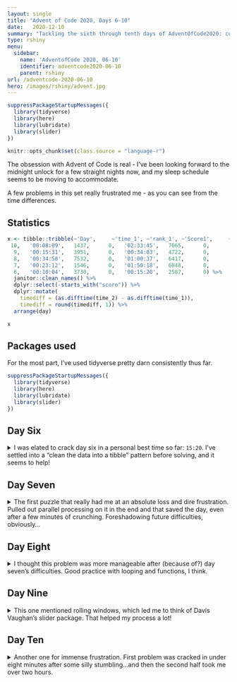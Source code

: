 ```yaml
---
layout: single
title: "Advent of Code 2020, Days 6-10"
date:   2020-12-10
summary: "Tackling the sixth through tenth days of AdventOfCode2020: custom customs, handy haversacks, handheld halting,  encoding error, and adapter array!"
type: rshiny
menu:
  sidebar:
    name: 'AdventofCode 2020, 06-10'
    identifier: adventcode2020-06-10
    parent: rshiny
url: /adventcode-2020-06-10
hero: /images/rshiny/advent.jpg
---
```

```r
suppressPackageStartupMessages({
  library(tidyverse)
  library(here)
  library(lubridate)
  library(slider)
})

knitr::opts_chunk$set(class.source = "language-r")
```

The obsession with Advent of Code is real - I've been looking forward to the midnight unlock for a few straight nights now, and my sleep schedule seems to be moving to accommodate. 

A few problems in this set really frustrated me - as you can see from the time differences.

## Statistics

```r

x <- tibble::tribble(~'Day',     ~'time_1', ~'rank_1', ~'Score1',     ~'time_2', ~'rank_2', ~'Score2',
 10,   '00:08:09',   1437,      0,   '02:33:45',   7065,      0,
  9,   '00:15:31',   3951,      0,   '00:34:03',   4722,      0,
  8,   '00:34:58',   7532,      0,   '01:00:37',   6417,      0,
  7,   '00:23:12',   1546,      0,   '01:50:18',   6048,      0,
  6,   '00:10:04',   3730,      0,   '00:15:20',   2587,      0) %>% 
  janitor::clean_names() %>% 
  dplyr::select(-starts_with("score")) %>% 
  dplyr::mutate(
    timediff = (as.difftime(time_2) - as.difftime(time_1)),
    timediff = round(timediff, 1)) %>% 
  arrange(day)

x
```
## Packages used

For the most part, I've used tidyverse pretty darn consistently thus far. 

```r
suppressPackageStartupMessages({
  library(tidyverse)
  library(here)
  library(lubridate)
  library(slider)
})
```

## Day Six

<details>
<summary> I was elated to crack day six in a personal best time so far: `15:20`. I've settled into a "clean the data into a tibble" pattern before solving, and it seems to help! </summary>

> The form asks a series of 26 yes-or-no questions marked a through z. All you need to do is identify the questions for which anyone in your group answers "yes". Since your group is just you, this doesn't take very long.
>
>However, the person sitting next to you seems to be experiencing a language barrier and asks if you can help. For each of the people in their group, you write down the questions for which they answer "yes", one per line. For example:
>
> - abcx
> - abcy
>- abcz
>
>In this group, there are 6 questions to which anyone answered "yes": a, b, c, x, y, and z. (Duplicate answers to the same question don't count extra; each question counts at most once.)

--- Data ---
```r
input_06 <- read_lines("https://github.com/tanho63/advent_of_code/raw/master/2020/day-06.txt")
```

--- Cleaning ---
```r
df_surveys <- tibble(data = input_06) %>% 
  mutate(group_id = ifelse(data == "",1,0),
         group_id = cumsum(group_id) + 1) %>% 
  filter(data!="") %>% 
  mutate(passenger_id = row_number(),
         data = str_split(data,"")) %>% 
  unnest_longer(data)
```
```r
df_surveys <- structure(list(data = c("t", "r", "r", "t", "t", "r"), group_id = c(1, 
1, 1, 1, 1, 1), passenger_id = c(1L, 1L, 2L, 2L, 3L, 3L)), row.names = c(NA, 
-6L), class = c("tbl_df", "tbl", "data.frame"))
```
```r
head(df_surveys)
```

--- Problem 1 ---
For each group, count the number of questions to which anyone answered "yes". What is the sum of those counts?

```r
p1 <- df_surveys %>% 
  group_by(group_id) %>% 
  summarise(count = length(unique(data))) %>% 
  summarise(sum(count))
```
```r
p1 <- structure(list(`sum(count)` = 6310L), row.names = c(NA, -1L), class = c("tbl_df", 
"tbl", "data.frame"))
```
```r
p1
```

--- Problem 2 ---

Now count only where everyone in the group answered ALL the same questions.

```r
p2 <- df_surveys %>% 
  group_by(group_id) %>%
  add_count(data,name = "answer_count") %>% 
  mutate(group_count = length(unique(passenger_id))) %>% 
  ungroup() %>% 
  filter(answer_count == group_count) %>% 
  group_by(group_id) %>% 
  summarise(count = length(unique(data))) %>% 
  summarise(sum(count))
```
```r
p2 <- 3193
```
```r
p2
```

New time PB of fifteen minutes is pretty satisfying!

</details>

## Day Seven

<details>
<summary> The first puzzle that really had me at an absolute loss and dire frustration. Pulled out parallel processing on it in the end and that saved the day, even after a few minutes of crunching. Foreshadowing future difficulties, obviously... </summary>


--- Data ---
```r
input_07 <- read_lines("https://github.com/tanho63/advent_of_code/raw/master/2020/day-07.txt")
```

--- Cleaning ---

```r
df_rules <- tibble(input = input_07) %>% 
  separate(input,into = c("name","rule"),sep = " bags contain ") %>% 
  mutate(rule = str_split(rule,"bags|bag")) %>% 
  unnest_longer(rule)  %>% 
  mutate(rule = str_remove(rule,","),
         rule = str_remove(rule,"\\."),
         rule = str_squish(rule)) %>% 
  filter(rule != "") %>% 
  mutate(rule_qty = parse_number(rule,na = "no other"),
         rule_colour = if_else(is.na(rule_qty), 
                               NA_character_,
                               str_remove(rule,as.character(rule_qty))),
         rule_colour = str_squish(rule_colour))
```
```r
df_rules <- structure(list(name = c("vibrant purple", "vibrant purple", "vibrant purple", 
"posh crimson", "posh crimson", "posh crimson"), rule = c("3 shiny lavender", 
"1 mirrored gray", "4 muted bronze", "4 drab plum", "5 dotted purple", 
"3 vibrant lavender"), rule_qty = c(3, 1, 4, 4, 5, 3), rule_colour = c("shiny lavender", 
"mirrored gray", "muted bronze", "drab plum", "dotted purple", 
"vibrant lavender")), row.names = c(NA, -6L), class = c("tbl_df", 
"tbl", "data.frame"))
```
```r
head(df_rules)
```

--- Problem 1 --- 

How many bag colours eventually contain one shiny gold bag?

```r

find_parents <- function(colour,df_rules){
  x <- df_rules %>% 
    filter(rule_colour == colour, rule_qty >= 1)
  
  map_dfr(x$name,find_parents,df_rules) %>% 
    bind_rows(x,.)
}

parents <- find_parents("shiny gold",df_rules)

unique(parents$name) %>% length()
```
```r
print(119)
```


--- Problem 2 --- 

> How many bags are inside your shiny gold bag?

The ultimate "I'm too tired for this shit" move is to pull out parallel processing on it. Cause ugh. This ended up taking a few minutes on my machine. 

```r
library(furrr) 

plan(multiprocess)

find_children <- function(colour,df_rules){
  
  x <- df_rules %>% 
    filter(name == colour,!is.na(rule_qty))
  
  if(nrow(x)==0) return(tibble())
  
  x <- x %>% 
    mutate(rule_colour = map2(rule_colour,rule_qty,rep_len)) %>% 
    unnest_longer(rule_colour)
  
  y <- future_map_dfr(x$rule_colour,find_children,df_rules)
  
  bind_rows(x,y)
}

children <- find_children("shiny gold",df_rules)
```
```r
children <- tibble(x = character(155802))
```
```r
nrow(children)
```

</details>

## Day Eight

<details>

<summary> I thought this problem was more manageable after (because of?) day seven's difficulties. Good practice with looping and functions, I think. </summary> 

> The boot code is represented as a text file with one instruction per line of text. Each instruction consists of an operation (acc, jmp, or nop) and an argument (a signed number like +4 or -20).
>
>  -  acc increases or decreases a single global value called the accumulator by the value given in the argument. For example, acc +7 would increase the accumulator by 7. The accumulator starts at 0. After an acc instruction, the instruction immediately below it is executed next.
>  -  jmp jumps to a new instruction relative to itself. The next instruction to execute is found using the argument as an offset from the jmp instruction; for example, jmp +2 would skip the next instruction, jmp +1 would continue to the instruction immediately below it, and jmp -20 would cause the instruction 20 lines above to be executed next.
>  -  nop stands for No OPeration - it does nothing. The instruction immediately below it is executed next.
>
>This is an infinite loop: with this sequence of jumps, the program will run forever. The moment the program tries to run any instruction a second time, you know it will never terminate.
>
>Immediately before the program would run an instruction a second time, the value in the accumulator is 5.
>
> Run your copy of the boot code. Immediately before any instruction is executed a second time, what value is in the accumulator?

--- Data ---

```r
input_08 <- read_lines("https://github.com/tanho63/advent_of_code/raw/master/2020/day-08.txt")
```

--- Cleaning ---

```r
df_codes <- tibble(x = input_08) %>% 
  separate(x,c("instruction","qty"),sep = " ", convert = TRUE) %>% 
  mutate(instruction_id = row_number(),
         next_instruction_id = case_when(instruction == "jmp" ~ instruction_id + qty,
                                         TRUE ~ instruction_id + 1L)) %>% 
  select(instruction_id,instruction,qty,next_instruction_id)
```
```r
df_codes <- structure(list(instruction_id = 1:6, instruction = c("acc", "acc", 
"acc", "jmp", "nop", "acc"), qty = c(17L, 37L, -13L, 173L, 100L, 
-7L), next_instruction_id = c(2L, 3L, 4L, 177L, 6L, 7L)), row.names = c(NA, 
-6L), class = c("tbl_df", "tbl", "data.frame"))
```
```r
head(df_codes)
```

--- Problem 1: ---

Immediately before any instruction is executed a second time, what value is in the accumulator?

```r
current_id <- 1
accumulator <- 0
error_switch <- FALSE
visited_codes <- tibble()

while(!error_switch){
  
  current_instruction <- df_codes %>% 
    filter(instruction_id == current_id)
  
  visited_codes <- bind_rows(visited_codes,current_instruction)
  
  if(current_instruction$instruction == "acc") accumulator <- accumulator + current_instruction$qty
  
  current_id <- current_instruction$next_instruction_id
  
  if(current_id %in% visited_codes$instruction_id) error_switch <- TRUE

}
```
```r
accumulator <- 1797
```
```r
accumulator
```

--- Problem 2: Fix the program ---

The program has a bug where one of jmp or nop are wrong and should be the other way around, which will let the program run all of the rows. If the program exits correctly, what is the accumulator total?

First, create function for the previous problem's accumulator.

```r
run_accumulator <- function(df_codes){
  
  current_id <- 1
  accumulator <- 0
  error_switch <- FALSE
  visited_codes <- tibble()
  
  while(!error_switch){
    
    current_instruction <- df_codes %>% 
      filter(instruction_id == current_id)
    
    visited_codes <- bind_rows(visited_codes,current_instruction)
    
    if(current_instruction$instruction == "acc") accumulator <- accumulator + current_instruction$qty
    
    current_id <- current_instruction$next_instruction_id
    
    if(current_id == 626) error_switch <- TRUE
    if(current_id %in% visited_codes$instruction_id) error_switch <- TRUE
  }

  status <- "FAIL"
  
  if(current_id == 626) status <- "SUCCESS"
  
  return( 
    list(
      status = status, 
      accumulator = accumulator, 
      next_id = current_id)
  )
}

test_accumulator <- run_accumulator(df_codes)
```
```r
test_accumulator <- structure(list(status = c("SUCCESS", "FAIL", "FAIL", "FAIL", 
"FAIL", "FAIL"), accumulator = c(1036, 1818, 1797, 1797, 1797, 
1797), next_id = c(626L, 448L, 606L, 606L, 606L, 606L)), row.names = c(NA, 
-6L), class = c("tbl_df", "tbl", "data.frame"))
```
```r
test_accumulator
```

Next, build function to switch jmp and nop, build list of dfs, run the accumulator on it and find the row with success.

```r
library(furrr)

plan(multisession)

jmpnop_switcher <- function(id,df_codes){
  
  df_codes$instruction[id] <- switch(df_codes$instruction[id],
                                     "jmp" = "nop",
                                     "nop" = "jmp")
  
  df_codes <- df_codes %>% 
    mutate(next_instruction_id = case_when(instruction == "jmp" ~ instruction_id + qty,
                                           TRUE ~ instruction_id + 1L))
  
  df_codes
}

jmpnop_list <- df_codes$instruction_id[df_codes$instruction %in% c("jmp","nop")]

df_codelist <- map(jmpnop_list,jmpnop_switcher,df_codes)

x <- future_map_dfr(df_codelist,run_accumulator)
```
```r
x <- structure(list(status = c("SUCCESS", "FAIL", "FAIL", "FAIL", 
"FAIL", "FAIL"), accumulator = c(1036, 1818, 1797, 1797, 1797, 
1797), next_id = c(626L, 448L, 606L, 606L, 606L, 606L)), row.names = c(NA, 
-6L), class = c("tbl_df", "tbl", "data.frame"))
```
```r
x %>% filter(status == "SUCCESS")
```

</details>

## Day Nine

<details>

<summary> This one mentioned rolling windows, which led me to think of Davis Vaughan's slider package. That helped my process a lot! </summary>


--- Description --- 

> XMAS starts by transmitting a preamble of 25 numbers. After that, each number you receive should be the sum of any two of the 25 immediately previous numbers. The two numbers will have different values, and there might be more than one such pair.
> 
> For example, suppose your preamble consists of the numbers 1 through 25 in a random order. To be valid, the next number must be the sum of two of those numbers. 
>
>The first step of attacking the weakness in the XMAS data is to find the first number in the list (after the preamble) which is not the sum of two of the 25 numbers before it. What is the first number that does not have this property?

--- Data ---
```r
input_09 <- read_lines("https://github.com/tanho63/advent_of_code/raw/master/2020/day-09.txt")
```

--- Cleaning ---

Offhand, I'm going to use Davis Vaughan's "slider" package to create the rolling windows for each row, and hopefully that helps tackle each problem. 

```r
library(slider)

df_cipher <- tibble(num = input_09) %>% 
  mutate_all(as.numeric) %>% 
  mutate(rolling = slide(num,~.x,.before = 24, .complete = TRUE) %>% lag()) %>% 
  slice(-(1:25))
```
```r
df_cipher <- structure(list(num = c(30, 11, 3, 33, 78, 4), rolling = list(
    c(17, 14, 2, 35, 39, 31, 5, 25, 1, 29, 40, 48, 9, 37, 21, 
    7, 41, 8, 15, 28, 47, 13, 16, 50, 45), c(14, 2, 35, 39, 31, 
    5, 25, 1, 29, 40, 48, 9, 37, 21, 7, 41, 8, 15, 28, 47, 13, 
    16, 50, 45, 30), c(2, 35, 39, 31, 5, 25, 1, 29, 40, 48, 9, 
    37, 21, 7, 41, 8, 15, 28, 47, 13, 16, 50, 45, 30, 11), c(35, 
    39, 31, 5, 25, 1, 29, 40, 48, 9, 37, 21, 7, 41, 8, 15, 28, 
    47, 13, 16, 50, 45, 30, 11, 3), c(39, 31, 5, 25, 1, 29, 40, 
    48, 9, 37, 21, 7, 41, 8, 15, 28, 47, 13, 16, 50, 45, 30, 
    11, 3, 33), c(31, 5, 25, 1, 29, 40, 48, 9, 37, 21, 7, 41, 
    8, 15, 28, 47, 13, 16, 50, 45, 30, 11, 3, 33, 78))), row.names = c(NA, 
-6L), class = c("tbl_df", "tbl", "data.frame"))
```
```r
head(df_cipher)
```

--- Problem 1 ---

> Find the first number which is not the sum of the two numbers before it.

```r
problem_1 <- df_cipher %>% 
  mutate(rolling_sum = map2_lgl(rolling,num, 
                       ~ crossing(x = .x, y = .x) %>% 
                          mutate(sum = x + y,
                                 flag = sum == .y) %>% 
                         summarise(flag = any(flag)) %>% 
                         pull(flag)))
```
```r
problem_1 <- structure(list(num = 10884537, rolling = list(c(6365336, 10576376, 
9788183, 10022967, 6830224, 7340534, 8068740, 7729774, 8062265, 
16097220, 8189810, 8288063, 13970570, 16282371, 9851242, 11670932, 
11219888, 11780248, 16275420, 11958448, 13089628, 13195560, 12624740, 
13705870, 16689294)), rolling_sum = FALSE), row.names = c(NA, 
-1L), class = c("tbl_df", "tbl", "data.frame"))
```
```r
problem_1 %>% 
  filter(!rolling_sum)

solution_1 <- problem_1 %>% 
  filter(!rolling_sum) %>% 
  pull(num)
```

--- Problem 2 --- 

> The final step in breaking the XMAS encryption relies on the invalid number you just found: you must find a contiguous set of at least two numbers in your list which sum to the invalid number from step 1.

Back to slider again, this time using a loop to iterate the size of the rolling window upward until the solution is found.

```r
problem_2 <- df_cipher %>% 
  filter(num < solution_1) %>%
  select(num)

success <- FALSE
size <- 1

while(!success){
  size <- size + 1
  
  test_solve <- problem_2 %>% 
    mutate(rolling_sum = slide_dbl(num,sum,.complete = TRUE,.before = size - 1),
           success = rolling_sum == solution_1)
  
  success <- any(test_solve$success,na.rm = TRUE)
}

cleanup_solution <- test_solve %>% 
  slice((which(test_solve$success)-size+1):which(test_solve$success))
```
```r
cleanup_solution <- structure(list(num = c(408514, 507208, 753282, 695857, 570543, 
444281, 626571, 592643, 500865, 693401, 599118, 661929, 814643, 
662453, 712303, 852795, 788131), rolling_sum = c(6419520, 6675531, 
7148649, 7429404, 7628429, 7753756, 7967090, 8216758, 8374124, 
8676795, 8899534, 9061257, 9507096, 9792646, 10107548, 10517218, 
10884537), success = c(FALSE, FALSE, FALSE, FALSE, FALSE, FALSE, 
FALSE, FALSE, FALSE, FALSE, FALSE, FALSE, FALSE, FALSE, FALSE, 
FALSE, TRUE)), row.names = c(NA, -17L), class = c("tbl_df", "tbl", 
"data.frame"))
```
```r
cleanup_solution

min(cleanup_solution$num) + max(cleanup_solution$num)
```

</details>

## Day Ten

<details>
<summary> Another one for immense frustration. First problem was cracked in under eight minutes after some silly stumbling...and then the second half took me over two hours. </summary>

--- Data ---
```r
input_10 <- read_lines("https://github.com/tanho63/advent_of_code/raw/master/2020/day-10.txt")
```

--- Cleaning ---
```r
df_adapters <- tibble(adapter = input_10) %>% 
  mutate(adapter = as.numeric(adapter)) %>% 
  add_row(adapter = max(.$adapter)+3) %>% 
  arrange(adapter) %>% 
  mutate(diff = adapter - lag(adapter,default = 0))
```
```r
df_adapters <- structure(list(adapter = c(1, 2, 3, 4, 7, 8), diff = c(1, 1, 
1, 1, 3, 1)), row.names = c(NA, -6L), class = c("tbl_df", "tbl", 
"data.frame"))
```
```r
head(df_adapters)
```

--- Problem 1 ---

> Find a chain that uses all of your adapters to connect the charging outlet to your device's built-in adapter and count the joltage differences between the charging outlet, the adapters, and your device. What is the number of 1-jolt differences multiplied by the number of 3-jolt differences?

```r
p1 <- df_adapters %>% 
  count(diff)
```
```r
p1 <- structure(list(diff = c(1, 3), n = c(73L, 31L)), row.names = c(NA, 
-2L), class = c("tbl_df", "tbl", "data.frame"))
```
```r
p1
prod(p1$n)
```

--- Problem 2 ---

> What is the total number of distinct ways you can arrange the adapters to connect the charging outlet to your device?

Back to the slider package here, I think.
```r
library(slider)
options(scipen = 999)
```

Creating a table of adapters with the end at the top, and then a list of ways you could use that plug (i.e. which plugs the current plug can fit into).

```r
p2 <- df_adapters %>%
  select(adapter) %>%
  add_row(adapter = 0) %>% 
  arrange(desc(adapter)) %>% 
  mutate(
    ways = slide(adapter,~.x,.before = 3,.after = -1),
    ways = map2(ways,adapter,~.x[.x-.y<=3]))
```
```r
p2 <- structure(list(adapter = c(166, 163, 162, 161, 160, 159), ways = list(
    numeric(0), 166, 163, c(163, 162), c(163, 162, 161), c(162, 
    161, 160))), row.names = c(NA, -6L), class = c("tbl_df", 
"tbl", "data.frame")) %>% 
  mutate(ways = map_chr(ways,paste,collapse = ", "))
```
```r
head(p2)
```


Beginning with the end in mind: 

- adapter 163 can plug into adapter 166 and that's it. 
- adapter 162 can plug into 163, and so inherits the number of ways that adapter 163 can plug into 166.
- adapter 161 can plug into either 163 or 162, and so inherits the sum of (ways adapter 163 can plug in + ways adapter 162 can plug in).
- adapter 160 can plug into any of 163,162,161, so inherits the sum of (ways adapter 163 + ways adapter 162 + ways adapter 161) etc

Tried cumulative sums and actual recursion for a while before deciding on an external lookup table that was superassigned into. 

```r
lookup_table <- numeric()
lookup_table[[max(df_adapters$adapter)]] <- 1 # seed lookup_table for 166 as 1 path

p2 <- p2 %>% slice(-1) # remove 166, ways you can plug 166 in is blank

sum_ways <- function(ways,adapter){
  
  ways <- unlist(ways)
  
  total_ways <- sum(lookup_table[ways]) # read lookup table for each of the ways
    
  lookup_table[adapter] <<- total_ways # superassign into lookup table the total ways for this adapter
  
  return(total_ways)
}

p2_solve <- p2 %>% 
  mutate(total_ways = map2_dbl(ways,adapter,sum_ways))
```
```r

options(scipen = 99)

p2_solve <- structure(list(adapter = c(7, 4, 3, 2, 1, 0), ways = list(c(10, 
9, 8), 7, 4, c(4, 3), c(4, 3, 2), c(3, 2, 1)), total_ways = c(56693912375296, 
56693912375296, 56693912375296, 113387824750592, 226775649501184, 
396857386627072)), row.names = c(NA, -6L), class = c("tbl_df", 
"tbl", "data.frame")) %>% 
  mutate(ways = map_chr(ways,paste,collapse = ", "))
```
```r
tail(p2_solve)

max(p2_solve$total_ways)
```
